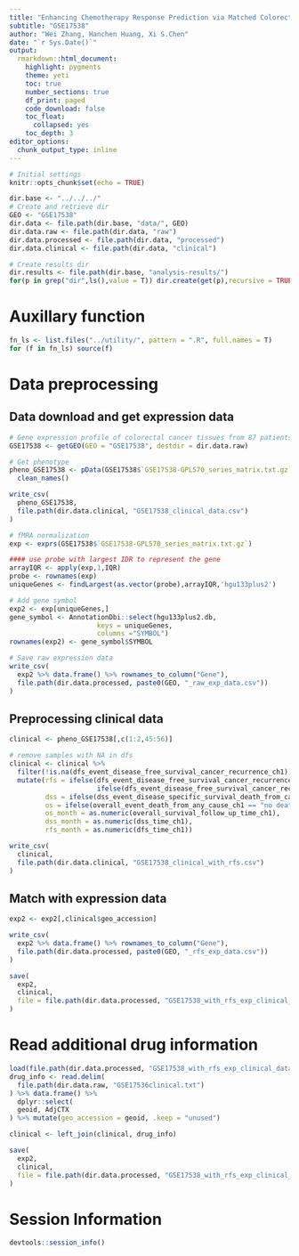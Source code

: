 ```yaml
---
title: "Enhancing Chemotherapy Response Prediction via Matched Colorectal Tumor-Organoid Gene Expression Analysis and Network-Based Biomarker Selection"
subtitle: "GSE17538"
author: "Wei Zhang, Hanchen Huang, Xi S.Chen"
date: "`r Sys.Date()`"
output:
  rmarkdown::html_document:
    highlight: pygments
    theme: yeti
    toc: true
    number_sections: true
    df_print: paged
    code_download: false
    toc_float:
      collapsed: yes
    toc_depth: 3
editor_options:
  chunk_output_type: inline    
---
```


```r
# Initial settings
knitr::opts_chunk$set(echo = TRUE)

dir.base <- "../../../"
# Create and retrieve dir
GEO <- "GSE17538"
dir.data <- file.path(dir.base, "data/", GEO)
dir.data.raw <- file.path(dir.data, "raw")
dir.data.processed <- file.path(dir.data, "processed")
dir.data.clinical <- file.path(dir.data, "clinical")

# Create results dir
dir.results <- file.path(dir.base, "analysis-results/")
for(p in grep("dir",ls(),value = T)) dir.create(get(p),recursive = TRUE,showWarnings = FALSE)
```

# Auxillary function

```r
fn_ls <- list.files("../utility/", pattern = ".R", full.names = T)
for (f in fn_ls) source(f)
```

# Data preprocessing

## Data download and get expression data

```r
# Gene expression profile of colorectal cancer tissues from 87 patients
GSE17538 <- getGEO(GEO = "GSE17538", destdir = dir.data.raw)
```

```r
# Get phenotype
pheno_GSE17538 <- pData(GSE17538$`GSE17538-GPL570_series_matrix.txt.gz`) %>%
  clean_names()

write_csv(
  pheno_GSE17538,
  file.path(dir.data.clinical, "GSE17538_clinical_data.csv")
)
```

```r
# fMRA normalization
exp <- exprs(GSE17538$`GSE17538-GPL570_series_matrix.txt.gz`)

#### use probe with largest IDR to represent the gene
arrayIQR <- apply(exp,1,IQR)
probe <- rownames(exp)
uniqueGenes <- findLargest(as.vector(probe),arrayIQR,'hgu133plus2')

# Add gene symbol
exp2 <- exp[uniqueGenes,]
gene_symbol <- AnnotationDbi::select(hgu133plus2.db, 
                      keys = uniqueGenes, 
                      columns ="SYMBOL")
rownames(exp2) <- gene_symbol$SYMBOL

# Save raw expression data
write_csv(
  exp2 %>% data.frame() %>% rownames_to_column("Gene"),
  file.path(dir.data.processed, paste0(GEO, "_raw_exp_data.csv"))
)
```

## Preprocessing clinical data

```r
clinical <- pheno_GSE17538[,c(1:2,45:56)]

# remove samples with NA in dfs
clinical <- clinical %>%
  filter(!is.na(dfs_event_disease_free_survival_cancer_recurrence_ch1)) %>%
  mutate(rfs = ifelse(dfs_event_disease_free_survival_cancer_recurrence_ch1 == "NA", NA,
                      ifelse(dfs_event_disease_free_survival_cancer_recurrence_ch1 == "no recurrence", 0, 1)),
         dss = ifelse(dss_event_disease_specific_survival_death_from_cancer_ch1 == "no death", 0, 1),
         os = ifelse(overall_event_death_from_any_cause_ch1 == "no death", 0, 1),
         os_month = as.numeric(overall_survival_follow_up_time_ch1),
         dss_month = as.numeric(dss_time_ch1),
         rfs_month = as.numeric(dfs_time_ch1))

write_csv(
  clinical,
  file.path(dir.data.clinical, "GSE17538_clinical_with_rfs.csv")
)
```

## Match with expression data

```r
exp2 <- exp2[,clinical$geo_accession]

write_csv(
  exp2 %>% data.frame() %>% rownames_to_column("Gene"),
  file.path(dir.data.processed, paste0(GEO, "_rfs_exp_data.csv"))
)
```

```r
save(
  exp2,
  clinical,
  file = file.path(dir.data.processed, "GSE17538_with_rfs_exp_clinical_data.rda")
)
```

# Read additional drug information

```r
load(file.path(dir.data.processed, "GSE17538_with_rfs_exp_clinical_data.rda"))
drug_info <- read.delim(
  file.path(dir.data.raw, "GSE17536clinical.txt")
) %>% data.frame() %>% 
  dplyr::select(
  geoid, AdjCTX
) %>% mutate(geo_accession = geoid, .keep = "unused")
```

```r
clinical <- left_join(clinical, drug_info)
```

```r
save(
  exp2,
  clinical,
  file = file.path(dir.data.processed, "GSE17538_with_rfs_exp_clinical_data.rda")
)
```

# Session Information

```r
devtools::session_info()
```

